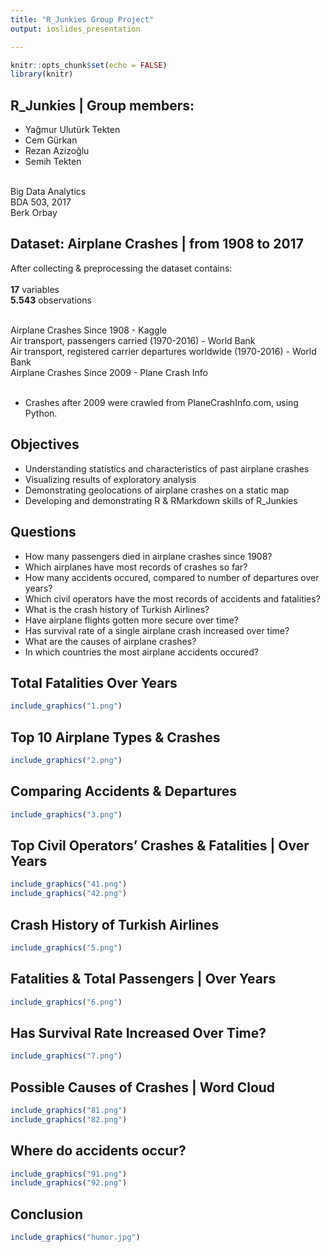 ```yaml
---
title: "R_Junkies Group Project"
output: ioslides_presentation

---
```


```r
knitr::opts_chunk$set(echo = FALSE)
library(knitr)

```

## R_Junkies | Group members:

+ Yağmur Ulutürk Tekten
+ Cem Gürkan
+ Rezan Azizoğlu
+ Semih Tekten

<br>
Big Data Analytics<br>
BDA 503, 2017<br>
Berk Orbay

## Dataset: Airplane Crashes | from 1908 to 2017
After collecting & preprocessing the dataset contains:<br><br>
**17** variables<br>
**5.543** observations<br><br>

Airplane Crashes Since 1908 - Kaggle<br>
Air transport, passengers carried (1970-2016) - World Bank<br>
Air transport, registered carrier departures worldwide (1970-2016) - World Bank<br>
Airplane Crashes Since 2009 - Plane Crash Info<br><br>

* Crashes after 2009 were crawled from PlaneCrashInfo.com, using Python.

## Objectives

+ Understanding statistics and characteristics of past airplane crashes
+ Visualizing results of exploratory analysis
+ Demonstrating geolocations of airplane crashes on a static map
+ Developing and demonstrating R & RMarkdown skills of R_Junkies

## Questions

+ How many passengers died in airplane crashes since 1908? 
+ Which airplanes have most records of crashes so far? 
+ How many accidents occured, compared to number of departures over years? 
+ Which civil operators have the most records of accidents and fatalities? 
+ What is the crash history of Turkish Airlines? 
+ Have airplane flights gotten more secure over time? 
+ Has survival rate of a single airplane crash increased over time? 
+ What are the causes of airplane crashes? 
+ In which countries the most airplane accidents occured?

## Total Fatalities Over Years

```r
include_graphics("1.png") 
```



## Top 10 Airplane Types & Crashes

```r
include_graphics("2.png") 
```

## Comparing Accidents & Departures

```r
include_graphics("3.png") 
```

## Top Civil Operators’ Crashes & Fatalities | Over Years

```r
include_graphics("41.png") 
include_graphics("42.png") 
```


## Crash History of Turkish Airlines

```r
include_graphics("5.png") 
```

## Fatalities & Total Passengers | Over Years

```r
include_graphics("6.png") 
```

## Has Survival Rate Increased Over Time?

```r
include_graphics("7.png") 
```

## Possible Causes of Crashes | Word Cloud

```r
include_graphics("81.png") 
include_graphics("82.png") 
```


## Where do accidents occur?

```r
include_graphics("91.png") 
include_graphics("92.png") 
```


## Conclusion

```r
include_graphics("humor.jpg") 
```
